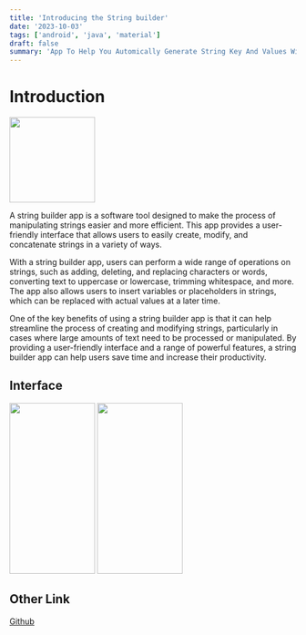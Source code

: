 ```yaml
---
title: 'Introducing the String builder'
date: '2023-10-03'
tags: ['android', 'java', 'material']
draft: false
summary: 'App To Help You Automically Generate String Key And Values With Material UI Write In Java.'
---
```


# Introduction
<img src="https://raw.githubusercontent.com/rinxyzz/StringBuilder/main/interface/320(3).png" width="150" height="150" >

A string builder app is a software tool designed to make the process of manipulating strings easier and more efficient. This app provides a user-friendly interface that allows users to easily create, modify, and concatenate strings in a variety of ways.

With a string builder app, users can perform a wide range of operations on strings, such as adding, deleting, and replacing characters or words, converting text to uppercase or lowercase, trimming whitespace, and more. The app also allows users to insert variables or placeholders in strings, which can be replaced with actual values at a later time.

One of the key benefits of using a string builder app is that it can help streamline the process of creating and modifying strings, particularly in cases where large amounts of text need to be processed or manipulated. By providing a user-friendly interface and a range of powerful features, a string builder app can help users save time and increase their productivity.

## Interface

<img src="https://raw.githubusercontent.com/rinxyzz/StringBuilder/main/interface/Screenshot_2023-02-16-17-11-04-39_be2da79b367c4ae55b8e0b00626e8b41.jpg" width="150" height="300">
<img src="https://raw.githubusercontent.com/rinxyzz/StringBuilder/main/interface/Screenshot_2023-02-16-17-13-11-37_be2da79b367c4ae55b8e0b00626e8b41.jpg" width="150" height="300">

## Other Link
[Github](https://github.com/rinxyzz/StringBuilder)
